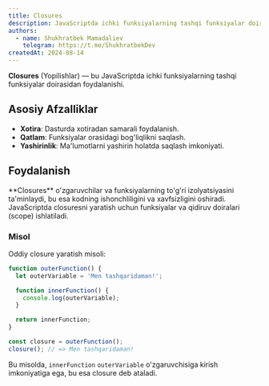 ```yaml
---
title: Closures
description: JavaScriptda ichki funksiyalarning tashqi funksiyalar doirasidan foydalanishi.
authors:
  - name: Shukhratbek Mamadaliev
    telegram: https://t.me/ShukhratbekDev
createdAt: 2024-08-14
---
```


**Closures** (Yopilishlar) — bu JavaScriptda ichki funksiyalarning tashqi funksiyalar doirasidan foydalanishi.

## Asosiy Afzalliklar

- **Xotira**: Dasturda xotiradan samarali foydalanish.
- **Qatlam**: Funksiyalar orasidagi bog'liqlikni saqlash.
- **Yashirinlik**: Ma'lumotlarni yashirin holatda saqlash imkoniyati.

## Foydalanish

<Callout>
  **Closures** o'zgaruvchilar va funksiyalarning to'g'ri izolyatsiyasini ta'minlaydi, bu esa kodning ishonchliligini va
  xavfsizligini oshiradi. JavaScriptda closuresni yaratish uchun funksiyalar va qidiruv doiralari (scope) ishlatiladi.
</Callout>

### Misol

Oddiy closure yaratish misoli:

```js
function outerFunction() {
  let outerVariable = 'Men tashqaridaman!';

  function innerFunction() {
    console.log(outerVariable);
  }

  return innerFunction;
}

const closure = outerFunction();
closure(); // => Men tashqaridaman!
```

Bu misolda, `innerFunction` `outerVariable` o'zgaruvchisiga kirish imkoniyatiga ega, bu esa closure deb ataladi.
